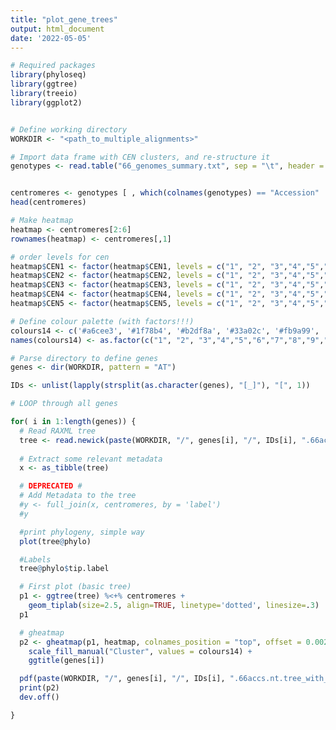 ```yaml
---
title: "plot_gene_trees"
output: html_document
date: '2022-05-05'
---
```



```r
# Required packages
library(phyloseq)
library(ggtree)
library(treeio)
library(ggplot2)


# Define working directory
WORKDIR <- "<path_to_multiple_alignments>"

# Import data frame with CEN clusters, and re-structure it
genotypes <- read.table("66_genomes_summary.txt", sep = "\t", header = TRUE, stringsAsFactor=T)


centromeres <- genotypes [ , which(colnames(genotypes) == "Accession" | colnames(genotypes) == "CEN1" | colnames(genotypes) == "CEN2" | colnames(genotypes) == "CEN3" | colnames(genotypes) == "CEN4" | colnames(genotypes) == "CEN5") ]
head(centromeres)

# Make heatmap
heatmap <- centromeres[2:6]
rownames(heatmap) <- centromeres[,1]

# order levels for cen
heatmap$CEN1 <- factor(heatmap$CEN1, levels = c("1", "2", "3","4","5","6","7","8","9","10","11","12","13","Orphan"))
heatmap$CEN2 <- factor(heatmap$CEN2, levels = c("1", "2", "3","4","5","6","7","8","9","10","11","12","13","Orphan"))
heatmap$CEN3 <- factor(heatmap$CEN3, levels = c("1", "2", "3","4","5","6","7","8","9","10","11","12","13","Orphan"))
heatmap$CEN4 <- factor(heatmap$CEN4, levels = c("1", "2", "3","4","5","6","7","8","9","10","11","12","13","Orphan"))
heatmap$CEN5 <- factor(heatmap$CEN5, levels = c("1", "2", "3","4","5","6","7","8","9","10","11","12","13","Orphan"))

# Define colour palette (with factors!!!)
colours14 <- c('#a6cee3', '#1f78b4', '#b2df8a', '#33a02c', '#fb9a99', '#e31a1c', '#fdbf6f', '#ff7f00', '#cab2d6', '#6a3d9a', '#ffff99', '#b15928', '#bababa', '#252525')
names(colours14) <- as.factor(c("1", "2", "3","4","5","6","7","8","9","10","11","12","13","Orphan"))

# Parse directory to define genes
genes <- dir(WORKDIR, pattern = "AT")

IDs <- unlist(lapply(strsplit(as.character(genes), "[_]"), "[", 1))

# LOOP through all genes

for( i in 1:length(genes)) {
  # Read RAXML tree
  tree <- read.newick(paste(WORKDIR, "/", genes[i], "/", IDs[i], ".66accs.nt.mafft.fa.raxml.supportFBP", sep = ""), node.label="support")
  
  # Extract some relevant metadata
  x <- as_tibble(tree)

  # DEPRECATED #
  # Add Metadata to the tree
  #y <- full_join(x, centromeres, by = 'label')
  #y

  #print phylogeny, simple way
  plot(tree@phylo)

  #Labels 
  tree@phylo$tip.label

  # First plot (basic tree)
  p1 <- ggtree(tree) %<+% centromeres +
    geom_tiplab(size=2.5, align=TRUE, linetype='dotted', linesize=.3)
  p1

  # gheatmap
  p2 <- gheatmap(p1, heatmap, colnames_position = "top", offset = 0.002, width=.6, colnames_offset_y = 1, colnames_angle=0) + 
    scale_fill_manual("Cluster", values = colours14) +
    ggtitle(genes[i])

  pdf(paste(WORKDIR, "/", genes[i], "/", IDs[i], ".66accs.nt.tree_with_heatmap.pdf", sep = ""), width = 9, height = 9)
  print(p2)
  dev.off()

}


```









